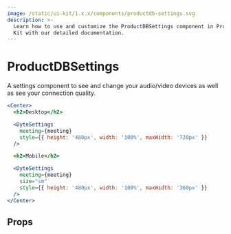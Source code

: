 ```yaml
---
image: /static/ui-kit/1.x.x/components/productdb-settings.svg
description: >-
  Learn how to use and customize the ProductDBSettings component in ProductDB's React UI
  Kit with our detailed documentation.
---
```


# ProductDBSettings

A settings component to see and change your audio/video devices
as well as see your connection quality.

```jsx live
<Center>
  <h2>Desktop</h2>

  <DyteSettings
    meeting={meeting}
    style={{ height: '480px', width: '100%', maxWidth: '720px' }}
  />

  <h2>Mobile</h2>

  <DyteSettings
    meeting={meeting}
    size="sm"
    style={{ height: '480px', width: '100%', maxWidth: '360px' }}
  />
</Center>
```

## Props

<PropsTable of="productdb-settings" />

<head>
  <title>React UI Kit ProductDBSettings</title>
</head>
